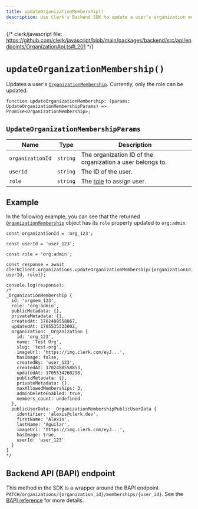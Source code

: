 ```yaml
---
title: updateOrganizationMembership()
description: Use Clerk's Backend SDK to update a user's organization membership.
---
```


{/* clerk/javascript file: https://github.com/clerk/javascript/blob/main/packages/backend/src/api/endpoints/OrganizationApi.ts#L201 */}

# `updateOrganizationMembership()`

Updates a user's [`OrganizationMembership`](/docs/references/backend/types/backend-organization-membership). Currently, only the role can be updated.

```tsx {{ prettier: false }}
function updateOrganizationMembership: (params: UpdateOrganizationMembershipParams) => Promise<OrganizationMembership>;
```

## `UpdateOrganizationMembershipParams`

| Name | Type | Description |
| - | - | - |
| `organizationId` | `string` | The organization ID of the organization a user belongs to. |
| `userId` | `string` | The ID of the user. |
| `role` | `string` | The [role](/docs/organizations/roles-permissions) to assign user. |

## Example

In the following example, you can see that the returned [`OrganizationMembership`](/docs/references/backend/types/backend-organization-membership) object has its `role` property updated to `org:admin`.

```tsx {{ prettier: false, mark: [5, 13] }}
const organizationId = 'org_123';

const userId = 'user_123';

const role = 'org:admin';

const response = await clerkClient.organizations.updateOrganizationMembership({organizationId, userId, role});

console.log(response);
/*
_OrganizationMembership {
  id: 'orgmem_123',
  role: 'org:admin',
  publicMetadata: {},
  privateMetadata: {},
  createdAt: 1702488558867,
  updatedAt: 1705535333002,
  organization: _Organization {
    id: 'org_123',
    name: 'Test Org',
    slug: 'test-org',
    imageUrl: 'https://img.clerk.com/eyJ...',
    hasImage: false,
    createdBy: 'user_123',
    createdAt: 1702488558853,
    updatedAt: 1705534260298,
    publicMetadata: {},
    privateMetadata: {},
    maxAllowedMemberships: 3,
    adminDeleteEnabled: true,
    members_count: undefined
  },
  publicUserData: _OrganizationMembershipPublicUserData {
    identifier: 'alexis@clerk.dev',
    firstName: 'Alexis',
    lastName: 'Aguilar',
    imageUrl: 'https://img.clerk.com/eyJ...',
    hasImage: true,
    userId: 'user_123'
  }
}
*/
```

## Backend API (BAPI) endpoint

This method in the SDK is a wrapper around the BAPI endpoint `PATCH/organizations/{organization_id}/memberships/{user_id}`. See the [BAPI reference](/docs/reference/backend-api/tag/Organization-Memberships#operation/UpdateOrganizationMembership) for more details.

